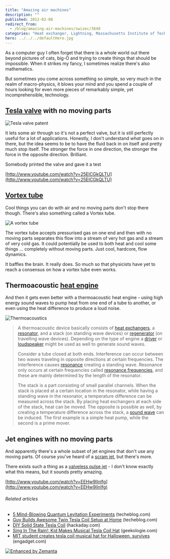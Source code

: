 ```yaml
---
title: "Amazing air machines"
description: ""
published: 2012-02-08
redirect_from:
  - /blog/amazing-air-machines/swizec/3640
categories: "Heat exchanger, Lightning, Massachusetts Institute of Technology, Nikola Tesla, Resonance, Technology, Tesla coil, Uncategorized"
hero: ../../../defaultHero.jpg
---
```


As a computer guy I often forget that there is a whole world out there beyond pictures of cats, big-O and trying to create things that should be impossible. When it strikes my fancy, I sometimes realize there's also mathematics.

But sometimes you come across something so simple, so very much in the realm of macro-physics, it blows your mind and you spend a couple of hours looking for even more pieces of remarkably simple, yet incomprehensible, technology.

## [Tesla valve](http://en.wikipedia.org/wiki/Tesla_valve "Tesla valve") with no moving parts

![Tesla valve patent](https://swizec.com/blog/wp-content/uploads/2012/02/1329559us-teslas-valvular-conduit-figure25.gif "Tesla valve patent")

It lets some air through so it's not a perfect valve, but it is still perfectly useful for a lot of applications. Honestly, I don't understand _what_ goes on in there, but the idea seems to be to have the fluid back in on itself and pretty much stop itself. The stronger the force in one direction, the stronger the force in the opposite direction. Brilliant.

Somebody printed the valve and gave it a test

[http://www.youtube.com/watch?v=25ElCGkQLTU](http://www.youtube.com/watch?v=25ElCGkQLTU)

## [Vortex tube](http://en.wikipedia.org/wiki/Vortex_tube "Vortex tube")

Cool things you can do with air and no moving parts don't stop there though. There's also something called a Vortex tube.

![A vortex tube](https://swizec.com/blog/wp-content/uploads/2012/02/Tube_de_Ranque-Hilsch9.png "A vortex tube")

The vortex tube accepts pressurised gas on one end and then with no moving parts separates this flow into a stream of very hot gas and a stream of very cold gas. It could potentially be used to both heat and cool some things ... completely without moving parts. Just cool, hardcore, flow dynamics.

It baffles the brain. It really does. So much so that physicists have yet to reach a consensus on how a vortex tube even works.

## Thermoacoustic [heat engine](http://en.wikipedia.org/wiki/Heat_engine "Heat engine")

And then it gets even better with a thermoacoustic heat engine - using high energy sound waves to pump heat from one end of a tube to another, or even using the heat difference to produce a loud noise.

![Thermoacoustics](https://swizec.com/blog/wp-content/uploads/2012/02/400px-Machine-thermoacoustique8.png "Thermoacoustics")

> A thermoacoustic device basically consists of [heat exchangers](http://en.wikipedia.org/wiki/Heat_exchanger "Heat exchanger"), a [resonator](http://en.wikipedia.org/wiki/Resonator "Resonator"), and a stack (on standing wave devices) or [regenerator](http://en.wikipedia.org/wiki/Regenerative_heat_exchanger "Regenerative heat exchanger") (on travelling wave devices). Depending on the type of engine a [driver](http://en.wikipedia.org/wiki/Speaker_driver "Speaker driver") or [loudspeaker](http://en.wikipedia.org/wiki/Loudspeaker "Loudspeaker") might be used as well to generate sound waves.
>
> Consider a tube closed at both ends. Interference can occur between two waves traveling in opposite directions at certain frequencies. The interference causes [resonance](http://en.wikipedia.org/wiki/Resonance "Resonance") creating a standing wave. Resonance only occurs at certain frequencies called [resonance frequencies](http://en.wikipedia.org/wiki/Resonance "Resonance"), and these are mainly determined by the length of the resonator.
>
> The stack is a part consisting of small parallel channels. When the stack is placed at a certain location in the resonator, while having a standing wave in the resonator, a temperature difference can be measured across the stack. By placing heat exchangers at each side of the stack, heat can be moved. The opposite is possible as well, by creating a temperature difference across the stack, a [sound wave](http://en.wikipedia.org/wiki/Sound "Sound") can be induced. The first example is a simple heat pump, while the second is a prime mover.

## Jet engines with no moving parts

And apparently there's a whole subset of jet engines that don't use any moving parts. Of course you've heard of a [scram jet](http://en.wikipedia.org/wiki/Scramjet "Scramjet"), but there's more.

There exists such a thing as a [valveless pulse jet](http://en.wikipedia.org/wiki/Valveless_pulse_jet "Valveless pulse jet") - I don't know exactly what this means, but it sounds pretty amazing.

[http://www.youtube.com/watch?v=EEHw9lInIfg](http://www.youtube.com/watch?v=EEHw9lInIfg)

###### Related articles

- [5 Mind-Blowing Quantum Levitation Experiments](http://www.techeblog.com/index.php/tech-gadget/5-mind-blowing-quantum-levitation-experiments) (techeblog.com)
- [Guy Builds Awesome Twin Tesla Coil Setup at Home](http://www.techeblog.com/index.php/tech-gadget/guy-builds-awesome-twin-tesla-coil-setup-at-home) (techeblog.com)
- [DIY Solid State Tesla Coil](http://hackaday.com/2012/02/07/diy-solid-state-tesla-coil/) (hackaday.com)
- [Sing In The Rain!: Kid Makes Musical Tesla Coil Hat](http://www.geekologie.com/2011/11/sing-in-the-rain-kid-makes-musical-tesla.php) (geekologie.com)
- [MIT student creates tesla coil musical hat for Halloween, survives](http://www.engadget.com/2011/11/15/mit-student-creates-tesla-coil-musical-hat-for-halloween-surviv/) (engadget.com)

[![Enhanced by Zemanta](https://img.zemanta.com/zemified_e.png?x-id=c9d8239c-49a5-487c-af18-e412f864313e)](http://www.zemanta.com/ "Enhanced by Zemanta")
